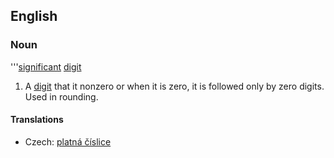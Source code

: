 ==English==
{{wikipedia}}
===Noun===
'''[[significant]] [[digit]]

# {{mathematics}} A [[digit]] that it nonzero or when it is zero, it is followed only by zero digits. Used in rounding.

====Translations====
{{trans-top|digit}}
*Czech: [[platná číslice]] {{f}}
{{trans-mid}}
{{trans-bottom}}